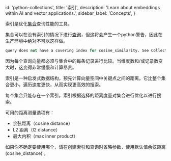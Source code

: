 
  id: 'python-collections',
  title: '索引',
  description: 'Learn about embeddings within AI and vector applications.',
  sidebar_label: 'Concepts',
}


索引是优化[集合](https://supabase.com/docs/guides/ai/python/collections)查询性能的工具。

集合可以在没有索引的情况下进行[查询](https://supabase.com/docs/guides/ai/python/api)，但这将会产生一个python警告，因此在生产环境中绝对不可以这样做。

```python
query does not have a covering index for cosine_similarity. See Collection.create_index
```

因为每个查询向量都必须与集合中的每条记录进行比较。当维度数和/或记录数变大时，这变得非常缓慢和计算昂贵。

索引是一种启发式数据结构，预先计算向量空间中关键点之间的距离。它比整个集合更小，遍历速度更快，从而实现更高效的搜索。

每个集合只能存在一个索引。索引根据选择的距离度量对集合进行优化以进行搜索。

可用的距离测量选项有：
- 余弦距离（cosine distance）
- L2 距离（l2 distance）
- 最大内积（max inner product）

如果你不确定要使用哪个，请在创建索引和查询时省略参数，使用默认值余弦距离 (cosine_distance) 。



